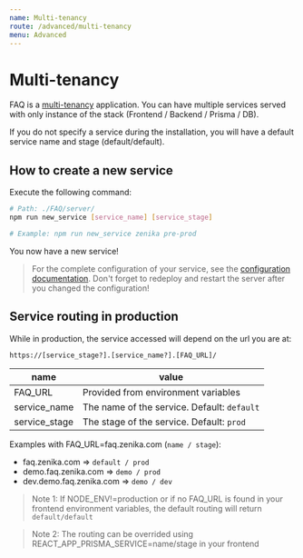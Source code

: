 ```yaml
---
name: Multi-tenancy
route: /advanced/multi-tenancy
menu: Advanced
---
```


# Multi-tenancy

FAQ is a [multi-tenancy](https://en.wikipedia.org/wiki/Multitenancy) application. You can have multiple services served with only instance of the stack (Frontend / Backend / Prisma / DB).

If you do not specify a service during the installation, you will have a default service name and stage (default/default).

## How to create a new service

Execute the following command:

```bash
# Path: ./FAQ/server/
npm run new_service [service_name] [service_stage]

# Example: npm run new_service zenika pre-prod
```

You now have a new service!

> For the complete configuration of your service, see the [configuration documentation](/advanced/configuration). Don't forget to redeploy and restart the server after you changed the configuration!

## Service routing in production

While in production, the service accessed will depend on the url you are at:

```
https://[service_stage?].[service_name?].[FAQ_URL]/
```

| name          | value                                       |
| ------------- | ------------------------------------------- |
| FAQ_URL       | Provided from environment variables         |
| service_name  | The name of the service. Default: `default` |
| service_stage | The stage of the service. Default: `prod`   |

Examples with FAQ_URL=faq.zenika.com (`name / stage`):

- faq.zenika.com => `default / prod`
- demo.faq.zenika.com => `demo / prod`
- dev.demo.faq.zenika.com => `demo / dev`

> Note 1: If NODE_ENV!=production or if no FAQ_URL is found in your frontend environment variables, the default routing will return `default/default`

> Note 2: The routing can be overrided using REACT_APP_PRISMA_SERVICE=name/stage in your frontend
